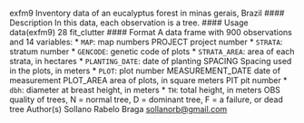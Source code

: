 exfm9 Inventory data of an eucalyptus forest in minas gerais, Brazil
#### Description
In this data, each observation is a tree.
#### Usage
data(exfm9)
28 fit_clutter
#### Format
A data frame with 900 observations and 14 variables:
* `` MAP ``: map numbers
PROJECT project number
* ``STRATA``: stratum number
* ``GENCODE``: genetic code of plots
* ``STRATA_AREA``:   area of each strata, in hectares
* `` PLANTING_DATE``:  date of planting
SPACING Spacing used in the plots, in meters
* ``PLOT``: plot number
MEASUREMENT_DATE date of measurement
PLOT_AREA area of plots, in square meters
PIT pit number
* ``dbh``: diameter at breast height, in meters
* ``TH``:  total height, in meters
OBS quality of trees, N = normal tree, D = dominant tree, F = a failure, or dead tree
Author(s)
Sollano Rabelo Braga <sollanorb@gmail.com>
